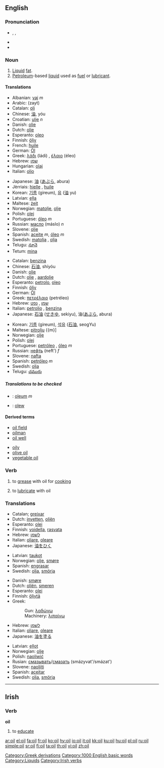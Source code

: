 {{wikipedia}}
==English==

===Pronunciation===
*{{AHD|oil}}, {{IPA|ɔɪl}}, {{SAMPA|OIl}}
*{{audio|en-us-oil.ogg|Audio (US)}}
*{{rhymes|ɔɪl}}

===Noun===
{{en-noun}}
# [[liquid|Liquid]] [[fat]].
# [[petroleum|Petroleum]]-based [[liquid]] used as [[fuel]] or [[lubricant]].

====Translations====
{{trans-top|Liquid fat}}
*Albanian: [[vaj]] ''m''
*Arabic: {{ARchar|[[زيت]]}} (zayt)
*Catalan: [[oli]] {{m}}
*Chinese: [[油]], yóu
*Croatian: [[ulje]] ''n''
*Danish: [[olie]] {{c}}
*Dutch: [[olie]] {{f}}
*Esperanto: [[oleo]]
*Finnish: [[öljy]]
*French: [[huile]]
*German: [[Öl]] {{n}}
*Greek: [[λάδι]] (ládi) {{n}}, [[έλαιο]] (éleo) {{n}}
*Hebrew: [[שמן]] {{romanization of Hebrew|shémen}} {{m}}
*Hungarian: [[olaj]]
*Italian: [[olio#Italian|olio]] {{m}}
{{trans-mid}}
*Japanese: [[油]] ([[あぶら]], abura)
*Jèrriais: [[hielle]] {{f}}, [[huile]] {{f}}
*Korean: [[기름]] (gireum), [[유]] ([[油]] yu) 
*Latvian: [[eļļa]] {{f}}
*Maltese: [[żejt]] {{m}}
*Norwegian: [[matolje]], [[olje]] {{m}}
*Polish: [[olej]] {{m}}
*Portuguese: [[óleo]] ''m''
*Russian: [[масло]] (máslo) ''n''
*Slovene: [[olje]] {{n}}
*Spanish: [[aceite]] ''m'', [[óleo]] ''m''
*Swedish: [[matolja]] {{c}}, [[olja]] {{c}}
*Telugu: [[నూనె]]
*Tetum: [[mina]]
{{trans-bottom}}

{{trans-top|Petroleum-based liquid}}
*Catalan: [[benzina]]
*Chinese: [[石油]], shíyóu
*Danish: [[olie]] {{c}}
*Dutch: [[olie]] {{f}}, [[aardolie]] {{f}}
*Esperanto: [[petrolo]], [[oleo]]
*Finnish: [[öljy]]
*German: [[Öl]] {{n}}
*Greek: [[πετρέλαιο]] (petréleo) {{n}}
*Hebrew: [[שמן]] {{romanization of Hebrew|shémen}} {{m}}, [[נפט]] {{romanization of Hebrew|néft}} {{m}}
*Italian: [[petrolio]] {{m}}, [[benzina]] {{f}}
*Japanese: [[石油]] ([[せきゆ]], sekiyu), 油([[あぶら]], abura)
{{trans-mid}}
*Korean: [[기름]] (gireum), [[석유]] ([[石油]], seogYu)
*Maltese: [[pitrolju]] {{m}]
*Norwegian: [[olje]] {{m}}
*Polish: [[olej]] {{m}}
*Portuguese: [[petróleo]] {{m}}, [[óleo]] ''m''
*Russian: [[нефть]] (neft') ''f''
*Slovene: [[nafta]] {{f}}
*Spanish: [[petróleo]] ''m''
*Swedish: [[olja]] {{c}}
*Telugu: [[చమురు]]
{{trans-bottom}}

=====Translations to be checked=====
{{checktrans}}
<!--Remove this section once all of the translations below have been moved into the tables above.-->
*{{ttbc|Latin}}: [[oleum]] ''m''
*{{ttbc|Welsh}}: [[olew]]

====Derived terms====
{{top2}}
* [[oil field]]
* [[oilman]]
* [[oil well]]
{{mid2}}
* [[oily]]
* [[olive oil]]
* [[vegetable oil]]
{{bottom}}

===Verb===
{{en-verb}}
# {{transitive}} to [[grease]] with oil for [[cook]]ing
# {{transitive}} to [[lubricate]] with oil

===Translations===
{{trans-top|to grease with oil for cooking}}
*Catalan; [[greixar]]
*Dutch: [[invetten]], [[oliën]]
*Esperanto: [[olei]]
*Finnish: [[voidella]], [[rasvata]]
*Hebrew: [[לשמן]] {{romanization of Hebrew|leshamen}}
*Italian: [[oliare]], [[oleare]]
*Japanese: [[油]]を[[ひく]]
{{trans-mid}}
*Latvian: [[taukot]]
*Norwegian: [[olje]], [[smøre]]
*Spanish: [[engrasar]]
*Swedish: [[olja]], [[smörja]]
{{trans-bottom}}

{{trans-top|To lubricate with oil}}
*Danish: [[smøre]]
*Dutch: [[oliën]], [[smeren]]
*Esperanto: [[olei]]
*Finnish: [[öljytä]]
*Greek:
*: Gun: [[λαδώνω]]
*: Machinery: [[λιπαίνω]]
*Hebrew: [[לשמן]] {{romanization of Hebrew|leshamen}}
*Italian: [[oliare]], [[oleare]]
*Japanese: [[油]]を[[塗る]]
{{trans-mid}}
*Latvian: [[eļļot]]
*Norwegian: [[olje]]
*Polish: [[naoliwić]]
*Rusian: [[смазывать]]/[[смазать]] (smázyvat'/smázat')
*Slovene: [[naoljiti]]
*Spanish: [[aceitar]]
*Swedish: [[olja]], [[smörja]]
{{trans-bottom}}

[[Category:Greek derivations]]
[[Category:1000 English basic words]]
[[Category:Liquids]]

----

==Irish==
===Verb===
'''oil'''

# to [[educate]]

[[Category:Irish verbs]]

[[ar:oil]]
[[el:oil]]
[[fa:oil]]
[[fr:oil]]
[[ko:oil]]
[[hy:oil]]
[[io:oil]]
[[it:oil]]
[[kk:oil]]
[[ku:oil]]
[[hu:oil]]
[[pl:oil]]
[[ru:oil]]
[[simple:oil]]
[[sr:oil]]
[[fi:oil]]
[[ta:oil]]
[[th:oil]]
[[vi:oil]]
[[zh:oil]]